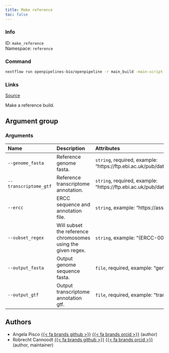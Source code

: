 ```yaml
---
title: Make reference
toc: false
---
```


::: {.column-margin}

### Info

ID: `make_reference`  
Namespace: `reference`

### Command

```bash
nextflow run openpipelines-bio/openpipeline -r main_build -main-script target/nextflow/reference/make_reference/main.nf --help
```

### Links
[Source](https://github.com/openpipelines-bio/openpipeline/blob/main/src/reference/make_reference){.btn-action .btn-sm .btn-info .btn role="button"}
:::

Make a reference build.

## Argument group

### Arguments



|Name                  |Description                                                  |Attributes                                                                                                                               |
|:---------------------|:------------------------------------------------------------|:----------------------------------------------------------------------------------------------------------------------------------------|
|`--genome_fasta`      |Reference genome fasta.                                      |`string`, required, example: "https://ftp.ebi.ac.uk/pub/databases/gencode/Gencode_human/release_41/GRCh38.primary_assembly.genome.fa.gz" |
|`--transcriptome_gtf` |Reference transcriptome annotation.                          |`string`, required, example: "https://ftp.ebi.ac.uk/pub/databases/gencode/Gencode_human/release_41/gencode.v41.annotation.gtf.gz"        |
|`--ercc`              |ERCC sequence and annotation file.                           |`string`, example: "https://assets.thermofisher.com/TFS-Assets/LSG/manuals/ERCC92.zip"                                                   |
|`--subset_regex`      |Will subset the reference chromosomes using the given regex. |`string`, example: "(ERCC-00002&#124;chr1)"                                                                                              |
|`--output_fasta`      |Output genome sequence fasta.                                |`file`, required, example: "genome_sequence.fa.gz"                                                                                       |
|`--output_gtf`        |Output transcriptome annotation gtf.                         |`file`, required, example: "transcriptome_annotation.tar.gz"                                                                             |

## Authors

 * Angela Pisco [{{< fa brands github >}}](https://github.com/aopisco) [{{< fa brands orcid >}}](https://orcid.org/0000-0003-0142-2355) (author)
 * Robrecht Cannoodt [{{< fa brands github >}}](https://github.com/rcannood) [{{< fa brands orcid >}}](https://orcid.org/0000-0003-3641-729X) (author, maintainer)

